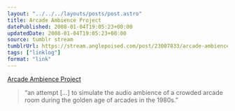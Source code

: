 ```yaml
---
layout: "../../../layouts/posts/post.astro"
title: Arcade Ambience Project
datePublished: 2008-01-04T19:05:23+00:00
updatedDate: 2008-01-04T19:05:23+00:00
source: tumblr stream
tumblrUrl: https://stream.anglepoised.com/post/23007833/arcade-ambience-project
tags: ["linklog"]
format: "link"
---
```


[Arcade Ambience Project][1]

> &ldquo;an attempt [&hellip;] to simulate the audio ambience of a crowded arcade room during the golden age of arcades in the 1980s.&rdquo;

[1]: http://arcade.hofle.com/
